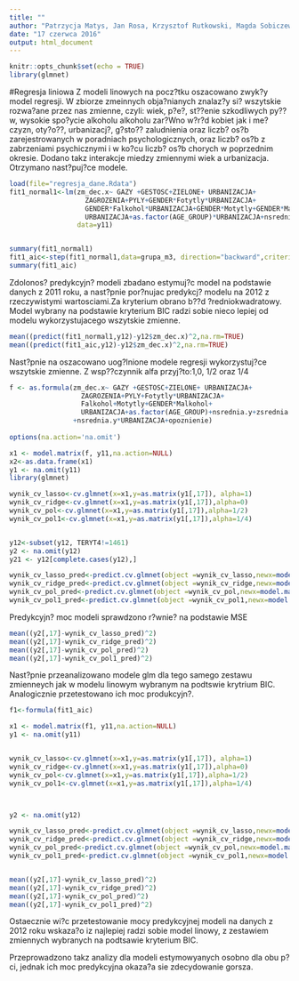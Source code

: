 ```yaml
---
title: ""
author: "Patrzycja Matys, Jan Rosa, Krzysztof Rutkowski, Magda Sobiczewska"
date: "17 czerwca 2016"
output: html_document
---
```


```r
knitr::opts_chunk$set(echo = TRUE)
library(glmnet)
```
#Regresja liniowa
Z modeli linowych na pocz?tku oszacowano zwyk?y model regresji. W zbiorze zmeinnych obja?nianych znalaz?y si? wszytskie rozwa?ane przez nas zmienne, czyli: wiek, p?e?, st??enie szkodliwych py??w, wysokie spo?ycie alkoholu alkoholu zar?Wno w?r?d kobiet jak i me?czyzn, oty?o??, urbanizacj?, g?sto?? zaludnienia oraz liczb? os?b zarejestrowanych w poradniach psychologicznych, oraz liczb? os?b z zabrzeniami psychicznymi i w ko?cu liczb? os?b chorych w poprzednim okresie. Dodano takz interakcje miedzy zmiennymi wiek a urbanizacja. Otrzymano nast?puj?ce modele.

```r
load(file="regresja_dane.Rdata")
fit1_normal1<-lm(zm_dec.x~ GAZY +GESTOSC+ZIELONE+ URBANIZACJA+
                   ZAGROZENIA+PYLY+GENDER*Fotytly*URBANIZACJA+
                   GENDER*Falkohol*URBANIZACJA+GENDER*Motytly+GENDER*Malkohol+
                   URBANIZACJA+as.factor(AGE_GROUP)*URBANIZACJA+nsrednia.y+zsrednia.y+nsrednia.y*URBANIZACJA+opoznienie,
                 data=y11)


summary(fit1_normal1)
fit1_aic<-step(fit1_normal1,data=grupa_m3, direction="backward",criterion = "BIC")
summary(fit1_aic)
```
Zdolonos? predykcyjn? modeli zbadano estymuj?c model na podstawie danych z 2011 roku, a nast?pnie por?nujac predykcj? modelu na 2012 z rzeczywistymi wartosciami.Za kryterium obrano b??d ?redniokwadratowy.
Model wybrany na podstawie kryterium BIC radzi sobie nieco lepiej od modelu wykorzystujacego wszytskie zmienne.

```r
mean((predict(fit1_normal1,y12)-y12$zm_dec.x)^2,na.rm=TRUE)
mean((predict(fit1_aic,y12)-y12$zm_dec.x)^2,na.rm=TRUE)
```
Nast?pnie na oszacowano uog?lnione modele regresji  wykorzystuj?ce wszytskie zmienne.
Z wsp??czynnik alfa przyj?to:1,0, 1/2 oraz 1/4
```r
f <- as.formula(zm_dec.x~ GAZY +GESTOSC+ZIELONE+ URBANIZACJA+
                  ZAGROZENIA+PYLY+Fotytly*URBANIZACJA+
                  Falkohol+Motytly+GENDER*Malkohol+
                  URBANIZACJA+as.factor(AGE_GROUP)+nsrednia.y+zsrednia.y
                +nsrednia.y*URBANIZACJA+opoznienie)
                
options(na.action='na.omit')

x1 <- model.matrix(f, y11,na.action=NULL)
x2<-as.data.frame(x1)
y1 <- na.omit(y11)
library(glmnet)

wynik_cv_lasso<-cv.glmnet(x=x1,y=as.matrix(y1[,17]), alpha=1)
wynik_cv_ridge<-cv.glmnet(x=x1,y=as.matrix(y1[,17]),alpha=0)
wynik_cv_pol<-cv.glmnet(x=x1,y=as.matrix(y1[,17]),alpha=1/2)
wynik_cv_pol1<-cv.glmnet(x=x1,y=as.matrix(y1[,17]),alpha=1/4)


y12<-subset(y12, TERYT4!=1461)
y2 <- na.omit(y12)
y21 <- y12[complete.cases(y12),]

wynik_cv_lasso_pred<-predict.cv.glmnet(object =wynik_cv_lasso,newx=model.matrix(f, y12,na.action=NULL),)
wynik_cv_ridge_pred<-predict.cv.glmnet(object =wynik_cv_ridge,newx=model.matrix(f, y12,na.action=NULL),)
wynik_cv_pol_pred<-predict.cv.glmnet(object =wynik_cv_pol,newx=model.matrix(f, y12,na.action=NULL),)
wynik_cv_pol1_pred<-predict.cv.glmnet(object =wynik_cv_pol1,newx=model.matrix(f, y12,na.action=NULL),)


```
Predykcyjn? moc modeli sprawdzono r?wnie? na podstawie MSE
```r
mean((y2[,17]-wynik_cv_lasso_pred)^2)
mean((y2[,17]-wynik_cv_ridge_pred)^2)
mean((y2[,17]-wynik_cv_pol_pred)^2)
mean((y2[,17]-wynik_cv_pol1_pred)^2)
```
Nast?pnie przeanalizowano modele glm dla tego samego zestawu zmienneych jak w modelu linowym wybranym na podtswie krytrium BIC. Analogicznie przetestowano ich moc produkcyjn?.

```r
f1<-formula(fit1_aic)

x1 <- model.matrix(f1, y11,na.action=NULL)
y1 <- na.omit(y11)


wynik_cv_lasso<-cv.glmnet(x=x1,y=as.matrix(y1[,17]), alpha=1)
wynik_cv_ridge<-cv.glmnet(x=x1,y=as.matrix(y1[,17]),alpha=0)
wynik_cv_pol<-cv.glmnet(x=x1,y=as.matrix(y1[,17]),alpha=1/2)
wynik_cv_pol1<-cv.glmnet(x=x1,y=as.matrix(y1[,17]),alpha=1/4)



y2 <- na.omit(y12)

wynik_cv_lasso_pred<-predict.cv.glmnet(object =wynik_cv_lasso,newx=model.matrix(f1, y12,na.action=NULL),)
wynik_cv_ridge_pred<-predict.cv.glmnet(object =wynik_cv_ridge,newx=model.matrix(f1, y12,na.action=NULL),)
wynik_cv_pol_pred<-predict.cv.glmnet(object =wynik_cv_pol,newx=model.matrix(f1, y12,na.action=NULL),)
wynik_cv_pol1_pred<-predict.cv.glmnet(object =wynik_cv_pol1,newx=model.matrix(f1, y12,na.action=NULL),)


mean((y2[,17]-wynik_cv_lasso_pred)^2)
mean((y2[,17]-wynik_cv_ridge_pred)^2)
mean((y2[,17]-wynik_cv_pol_pred)^2)
mean((y2[,17]-wynik_cv_pol1_pred)^2)
```
Ostaecznie wi?c przetestowanie mocy predykcyjnej modeli na danych z 2012 roku wskaza?o iz najlepiej radzi sobie model linowy, z zestawiem zmiennych wybranych na podtsawie kryterium BIC.  

Przeprowadzono takz analizy dla modeli estymowyanych osobno dla obu p?ci, jednak ich moc predykcyjna okaza?a sie zdecydowanie gorsza.  

